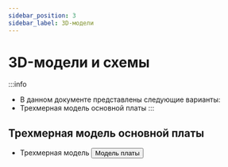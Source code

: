 ```yaml
---
sidebar_position: 3
sidebar_label: 3D-модели
---
```




# 3D-модели и схемы

:::info
* В данном документе представлены следующие варианты:
* Трехмерная модель основной платы
:::



## Трехмерная модель основной платы

* Трехмерная модель
    <Button variant="contained" disableElevation component="a" rel="noopener" href="https://cdn.mellow.klipper.cn/STEP/KPPM(1).step">Модель платы</Button>
